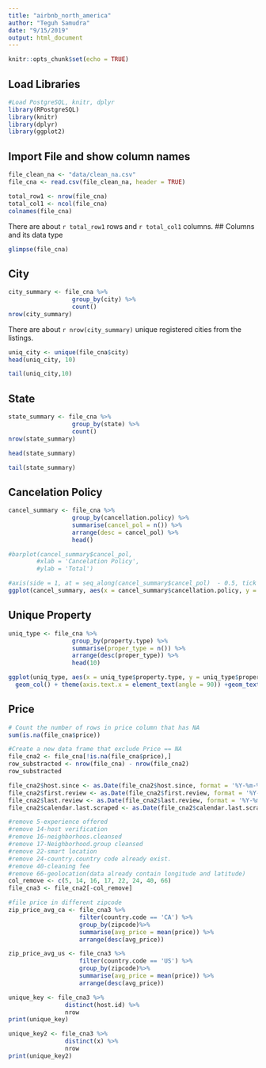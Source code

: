 ```yaml
---
title: "airbnb_north_america"
author: "Teguh Samudra"
date: "9/15/2019"
output: html_document
---
```


```r
knitr::opts_chunk$set(echo = TRUE)
```

## Load Libraries

```r
#Load PostgreSQL, knitr, dplyr
library(RPostgreSQL)
library(knitr)
library(dplyr)
library(ggplot2)
```

## Import File and show column names
```r
file_clean_na <- "data/clean_na.csv"
file_cna <- read.csv(file_clean_na, header = TRUE)

total_row1 <- nrow(file_cna)
total_col1 <- ncol(file_cna)
colnames(file_cna)
```

There are about `r total_row1` rows and `r total_col1` columns. 
## Columns and its data type
```r
glimpse(file_cna)
```

## City
```r
city_summary <- file_cna %>%
                  group_by(city) %>%
                  count()
nrow(city_summary)
```

There are about `r nrow(city_summary)` unique registered cities from the listings. 

```r
uniq_city <- unique(file_cna$city)
head(uniq_city, 10)
```
```r
tail(uniq_city,10)
```

## State
```r
state_summary <- file_cna %>%
                  group_by(state) %>%
                  count()
nrow(state_summary)
```


```r
head(state_summary)
```


```r
tail(state_summary)
```
## Cancelation Policy
```r
cancel_summary <- file_cna %>%
                  group_by(cancellation.policy) %>%
                  summarise(cancel_pol = n()) %>%
                  arrange(desc = cancel_pol) %>%
                  head()

```

```r
#barplot(cancel_summary$cancel_pol,
        #xlab = 'Cancelation Policy',
        #ylab = 'Total')

#axis(side = 1, at = seq_along(cancel_summary$cancel_pol)  - 0.5, tick = FALSE, labels = cancel_summary$cancellation.policy)
ggplot(cancel_summary, aes(x = cancel_summary$cancellation.policy, y = cancel_summary$cancel_pol)) + geom_col()

```

## Unique Property
```r
uniq_type <- file_cna %>%
                  group_by(property.type) %>%
                  summarise(proper_type = n()) %>%
                  arrange(desc(proper_type)) %>%
                  head(10)

ggplot(uniq_type, aes(x = uniq_type$property.type, y = uniq_type$proper_type)) + 
  geom_col() + theme(axis.text.x = element_text(angle = 90)) +geom_text(aes(label=proper_type), position=position_dodge(width=0.9), vjust=-0.25)
```


## Price
```r
# Count the number of rows in price column that has NA
sum(is.na(file_cna$price))

```

```r
#Create a new data frame that exclude Price == NA
file_cna2 <- file_cna[!is.na(file_cna$price),]
row_substracted <- nrow(file_cna) - nrow(file_cna2)
row_substracted
```
```r
file_cna2$host.since <- as.Date(file_cna2$host.since, format = '%Y-%m-%d')
file_cna2$first.review <- as.Date(file_cna2$first.review, format = '%Y-%m-%d')
file_cna2$last.review <- as.Date(file_cna2$last.review, format = '%Y-%m-%d')
file_cna2$calendar.last.scraped <- as.Date(file_cna2$calendar.last.scraped, format = '%Y-%m-%d')
```



```r
#remove 5-experience offered
#remove 14-host verification
#remove 16-neighborhoos.cleansed
#remove 17-Neighborhood.group cleansed
#remove 22-smart location
#remove 24-country.country code already exist. 
#remove 40-cleaning fee
#remove 66-geolocation(data already contain longitude and latitude)
col_remove <- c(5, 14, 16, 17, 22, 24, 40, 66)
file_cna3 <- file_cna2[-col_remove]
```

```r
#file price in different zipcode
zip_price_avg_ca <- file_cna3 %>%
                    filter(country.code == 'CA') %>%
                    group_by(zipcode)%>%
                    summarise(avg_price = mean(price)) %>%
                    arrange(desc(avg_price))

zip_price_avg_us <- file_cna3 %>%
                    filter(country.code == 'US') %>%
                    group_by(zipcode)%>%
                    summarise(avg_price = mean(price)) %>%
                    arrange(desc(avg_price))

```


```r
unique_key <- file_cna3 %>%
                distinct(host.id) %>%
                nrow
print(unique_key)

unique_key2 <- file_cna3 %>%
                distinct(x) %>%
                nrow
print(unique_key2)
```


```r


```